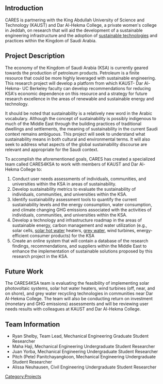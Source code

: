 <!-- comments that appear in the source but not on the screen are formatted like this -->
<!-- these comments are offered as an aid as you get started. Remove as you wish -->

<!-- next line is the code for inserting an image; delete if you don't have an image yet -->
<!-- [[Image:Aplogo3.gif|thumb|left| sample photo caption]] -->

<!-- next line causes text to begin below the photo, not to the right.  Remove if no photo -->
<br clear="all" />

<!-- next line is the code for photos, but in a comment; keep it if you might use it later -->
<!-- [[Image:YOURPHOTO.gif|thumb|left| YOUR CAPTION]] -->

==Introduction==
CARES is partnering with the King Abdullah University of Science and Technology (KAUST) and Dar Al-Hekma College, a private women's college in Jeddah, on research that will aid the development of a sustainable engineering infrastructure and the adoption of [[sustainable technologies]] and practices within the Kingdom of Saudi Arabia. 

==Project Description==
The economy of the Kingdom of Saudi Arabia (KSA) is currently geared towards the production of petroleum products.  Petroleum is a finite resource that could be more highly leveraged with sustainable engineering.  This research project will develop a platform from which KAUST- Dar Al-Hekma- UC Berkeley faculty can develop recommendations for reducing KSA's economic dependence on this resource and a strategy for future research excellence in the areas of renewable and sustainable energy and technology.

It should be noted that sustainability is a relatively new word in the Arabic vocabulary. Although the concept of sustainability is possibly indigenous to much of the Middle East through the building practices of traditional dwellings and settlements, the meaning of sustainability in the current Saudi context remains ambiguous. This project will seek to understand what sustainability means in both cultural and environmental terms. It will also seek to address what aspects of the global sustainability discourse are relevant and appropriate for the Saudi context.

To accomplish the aforementioned goals, CARES has created a specialized team called CARES4KSA to work with members of KAUST and Dar Al-Hekma College to:
# Conduct user needs assessments of individuals, communities, and universities within the KSA in areas of sustainability.  
# Develop sustainability metrics to evaluate the sustainability of individuals, communities, and universities within the KSA.
# Identify sustainability assessment tools to quantify the current sustainability levels and the energy consumption, water consumption, and climate changing GHG emissions associated with the activities of individuals, communities, and universities within the KSA.
# Develop a technology and infrastructure roadmap in the areas of sustainable energy, carbon management and water utilization (e.g., solar cells, [[solar hot water]] heaters, [[grey water]], wind turbines, energy-efficient consumer products) for the KSA 
# Create an online system that will contain a database of the research findings, recommendations, and suppliers within the Middle East to enhance the implementation of sustainable solutions proposed by this research project in the KSA.

==Future Work==
The CARES4KSA team is evaluating the feasibility of implementing solar photovoltaic systems, solar hot water heaters, wind turbines (off, near, and on shore), and grey water recycling technologies in communities near Dar Al-Hekma College.  The team will also be conducting return on investment (monetary and GHG emissions) assessments and will be reviewing user needs results with colleagues at KAUST and Dar Al-Hekma College.

==Team Information==
* Ryan Shelby, Team Lead, Mechanical Engineering Graduate Student Researcher 
* Maha Haji, Mechanical Engineering Undergraduate Student Researcher
* Juan Yorba, Mechanical Engineering Undergraduate Student Researcher
* Pitch (Pete) Panitchayangkoon, Mechanical Engineering Undergraduate Student Researcher
* Alissa Neuhausen, Civil Engineering Undergraduate Student Researcher



<!-- Don't change the next line unless you intend to change the categorization -->
[[Category:Projects]]